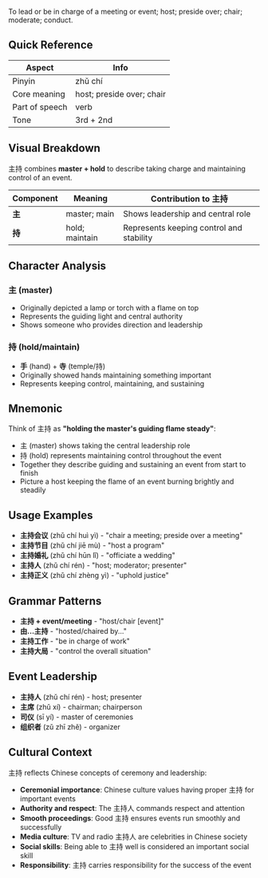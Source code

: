 To lead or be in charge of a meeting or event; host; preside over; chair; moderate; conduct.

## Quick Reference

| Aspect         | Info                      |
| -------------- | ------------------------- |
| Pinyin         | zhǔ chí                   |
| Core meaning   | host; preside over; chair |
| Part of speech | verb                      |
| Tone           | 3rd + 2nd                 |

## Visual Breakdown

主持 combines **master + hold** to describe taking charge and maintaining control of an event.

| Component | Meaning        | Contribution to 主持                     |
| --------- | -------------- | ---------------------------------------- |
| **主**    | master; main   | Shows leadership and central role        |
| **持**    | hold; maintain | Represents keeping control and stability |

## Character Analysis

### 主 (master)

- Originally depicted a lamp or torch with a flame on top
- Represents the guiding light and central authority
- Shows someone who provides direction and leadership

### 持 (hold/maintain)

- **手** (hand) + **寺** (temple/持)
- Originally showed hands maintaining something important
- Represents keeping control, maintaining, and sustaining

## Mnemonic

Think of 主持 as **"holding the master's guiding flame steady"**:

- 主 (master) shows taking the central leadership role
- 持 (hold) represents maintaining control throughout the event
- Together they describe guiding and sustaining an event from start to finish
- Picture a host keeping the flame of an event burning brightly and steadily

## Usage Examples

- **主持会议** (zhǔ chí huì yì) - "chair a meeting; preside over a meeting"
- **主持节目** (zhǔ chí jiē mù) - "host a program"
- **主持婚礼** (zhǔ chí hūn lǐ) - "officiate a wedding"
- **主持人** (zhǔ chí rén) - "host; moderator; presenter"
- **主持正义** (zhǔ chí zhèng yì) - "uphold justice"

## Grammar Patterns

- **主持 + event/meeting** - "host/chair [event]"
- **由...主持** - "hosted/chaired by..."
- **主持工作** - "be in charge of work"
- **主持大局** - "control the overall situation"

## Event Leadership

- **主持人** (zhǔ chí rén) - host; presenter
- **主席** (zhǔ xí) - chairman; chairperson
- **司仪** (sī yí) - master of ceremonies
- **组织者** (zǔ zhī zhě) - organizer

## Cultural Context

主持 reflects Chinese concepts of ceremony and leadership:

- **Ceremonial importance**: Chinese culture values having proper 主持 for important events
- **Authority and respect**: The 主持人 commands respect and attention
- **Smooth proceedings**: Good 主持 ensures events run smoothly and successfully
- **Media culture**: TV and radio 主持人 are celebrities in Chinese society
- **Social skills**: Being able to 主持 well is considered an important social skill
- **Responsibility**: 主持 carries responsibility for the success of the event
